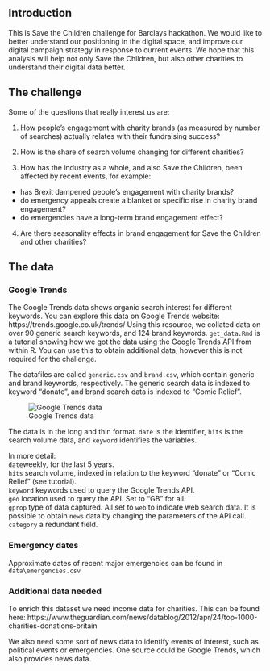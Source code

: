 ## Introduction

This is Save the Children challenge for Barclays hackathon.
We would like to better understand our positioning in the digital space, and improve our digital campaign strategy in response to current events. We hope that this analysis will help not only Save the Children, but also other charities to understand their digital data better.

## The challenge

Some of the questions that really interest us are:

1. How people's engagement with charity brands (as measured by number of searches) actually relates with their fundraising success?

2. How is the share of search volume changing for different charities?

3. How has the industry as a whole, and also Save the Children, been affected by recent events, for example:
- has Brexit dampened people's engagement with charity brands?
- do emergency appeals create a blanket or specific rise in charity brand engagement?
- do emergencies have a long-term brand engagement effect?

4. Are there seasonality effects in brand engagement for Save the Children and other charities?

## The data

### Google Trends

The Google Trends data shows organic search interest for different keywords. You can explore this data on Google Trends website: 
https://trends.google.co.uk/trends/
Using this resource, we collated data on over 90 generic search keywords, and 124 brand keywords. `get_data.Rmd` is a tutorial showing how we got the data using the Google Trends API from within R. You can use this to obtain additional data, however this is not required for the challenge.  

The datafiles are called `generic.csv` and `brand.csv`, which contain generic and brand keywords, respectively. The generic search data is indexed to keyword "donate", and brand search data is indexed to "Comic Relief".

![Google Trends data](search_data.png)

The data is in the long and thin format. `date` is the identifier, `hits` is the search volume data, and `keyword` identifies the variables.
  
In more detail:  
`date`weekly, for the last 5 years.  
`hits` search volume, indexed in relation to the keyword "donate" or "Comic Relief" (see tutorial).  
`keyword` keywords used to query the Google Trends API.   
`geo` location used to query the API. Set to "GB" for all.  
`gprop` type of data captured. All set to `web` to indicate web search data. It is possible to obtain `news` data by changing the parameters of the API call.  
`category` a redundant field.   

### Emergency dates

Approximate dates of recent major emergencies can be found in `data\emergencies.csv`

### Additional data needed

To enrich this dataset we need income data for charities. This can be found here:
https://www.theguardian.com/news/datablog/2012/apr/24/top-1000-charities-donations-britain

We also need some sort of news data to identify events of interest, such as political events or emergencies. One source could be Google Trends, which also provides news data.




